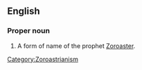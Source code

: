 ==English==
{{wikipedia}}

===Proper noun===
{{en-proper noun|-}}

# A form of name of the prophet [[Zoroaster]].

[[Category:Zoroastrianism]]